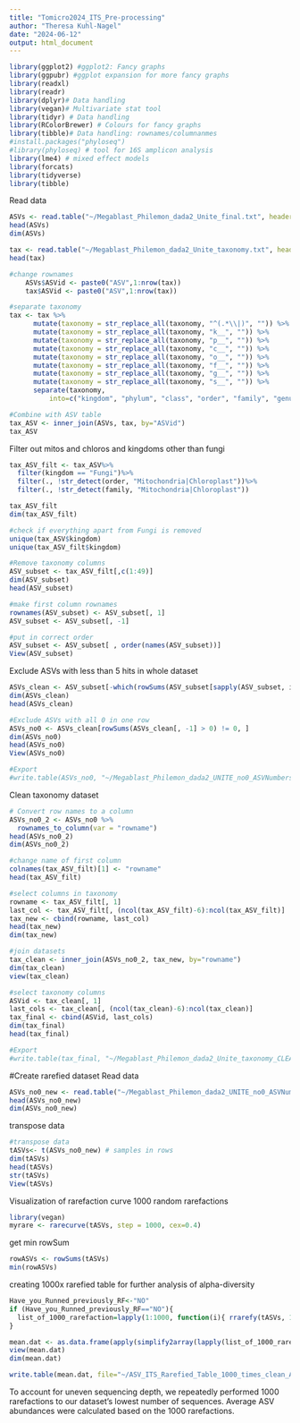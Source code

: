 ```yaml
---
title: "Tomicro2024_ITS_Pre-processing"
author: "Theresa Kuhl-Nagel"
date: "2024-06-12"
output: html_document
---
```


```r
library(ggplot2) #ggplot2: Fancy graphs
library(ggpubr) #ggplot expansion for more fancy graphs
library(readxl)
library(readr)
library(dplyr)# Data handling
library(vegan)# Multivariate stat tool
library(tidyr) # Data handling
library(RColorBrewer) # Colours for fancy graphs
library(tibble)# Data handling: rownames/columnanmes
#install.packages("phyloseq")
#library(phyloseq) # tool for 16S amplicon analysis
library(lme4) # mixed effect models 
library(forcats)
library(tidyverse)
library(tibble)

```

Read data
```r
ASVs <- read.table("~/Megablast_Philemon_dada2_Unite_final.txt", header=T, sep="\t", dec=".", quote="", fill=FALSE) #add manually in textfile a 0 in front of single numbers 1, 2, 3, 4 ,5 ...
head(ASVs)
dim(ASVs)

tax <- read.table("~/Megablast_Philemon_dada2_Unite_taxonomy.txt", header=TRUE, sep="\t") 
head(tax)
```

```r
#change rownames
    ASVs$ASVid <- paste0("ASV",1:nrow(tax))
    tax$ASVid <- paste0("ASV",1:nrow(tax))

#separate taxonomy
tax <- tax %>%
      mutate(taxonomy = str_replace_all(taxonomy, "^(.*\\|)", "")) %>%
      mutate(taxonomy = str_replace_all(taxonomy, "k__", "")) %>%
      mutate(taxonomy = str_replace_all(taxonomy, "p__", "")) %>%
      mutate(taxonomy = str_replace_all(taxonomy, "c__", "")) %>%
      mutate(taxonomy = str_replace_all(taxonomy, "o__", "")) %>%
      mutate(taxonomy = str_replace_all(taxonomy, "f__", "")) %>%
      mutate(taxonomy = str_replace_all(taxonomy, "g__", "")) %>%
      mutate(taxonomy = str_replace_all(taxonomy, "s__", "")) %>%
      separate(taxonomy,
          into=c("kingdom", "phylum", "class", "order", "family", "genus", "species"), sep=";")

#Combine with ASV table
tax_ASV <- inner_join(ASVs, tax, by="ASVid")
tax_ASV
```

Filter out mitos and chloros and kingdoms other than fungi
```r
tax_ASV_filt <- tax_ASV%>%
  filter(kingdom == "Fungi")%>%
  filter(., !str_detect(order, "Mitochondria|Chloroplast"))%>%
  filter(., !str_detect(family, "Mitochondria|Chloroplast"))

tax_ASV_filt
dim(tax_ASV_filt)

#check if everything apart from Fungi is removed
unique(tax_ASV$kingdom)
unique(tax_ASV_filt$kingdom)

```

```r
#Remove taxonomy columns
ASV_subset <- tax_ASV_filt[,c(1:49)]
dim(ASV_subset)
head(ASV_subset)

#make first column rownames
rownames(ASV_subset) <- ASV_subset[, 1]
ASV_subset <- ASV_subset[, -1]

#put in correct order
ASV_subset <- ASV_subset[ , order(names(ASV_subset))]
View(ASV_subset)
```

Exclude ASVs with less than 5 hits in whole dataset
```r
ASVs_clean <- ASV_subset[-which(rowSums(ASV_subset[sapply(ASV_subset, is.numeric)]) <= 5), ]
dim(ASVs_clean)
head(ASVs_clean)

#Exclude ASVs with all 0 in one row
ASVs_no0 <- ASVs_clean[rowSums(ASVs_clean[, -1] > 0) != 0, ]
dim(ASVs_no0)
head(ASVs_no0)
View(ASVs_no0)

#Export
#write.table(ASVs_no0, "~/Megablast_Philemon_dada2_UNITE_no0_ASVNumbers2.txt", dec = ".", sep = "\t")

```

Clean taxonomy dataset
```r
# Convert row names to a column 
ASVs_no0_2 <- ASVs_no0 %>%
  rownames_to_column(var = "rowname")
head(ASVs_no0_2)
dim(ASVs_no0_2)

#change name of first column
colnames(tax_ASV_filt)[1] <- "rowname"
head(tax_ASV_filt)

#select columns in taxonomy
rowname <- tax_ASV_filt[, 1]
last_col <- tax_ASV_filt[, (ncol(tax_ASV_filt)-6):ncol(tax_ASV_filt)]
tax_new <- cbind(rowname, last_col)
head(tax_new)
dim(tax_new)

#join datasets
tax_clean <- inner_join(ASVs_no0_2, tax_new, by="rowname")
dim(tax_clean)
view(tax_clean)

#select taxonomy columns
ASVid <- tax_clean[, 1]
last_cols <- tax_clean[, (ncol(tax_clean)-6):ncol(tax_clean)]
tax_final <- cbind(ASVid, last_cols)
dim(tax_final)
head(tax_final)

#Export
#write.table(tax_final, "~/Megablast_Philemon_dada2_Unite_taxonomy_CLEAN.txt", dec = ".", sep = "\t")

```

#Create rarefied dataset
Read data
```r
ASVs_no0_new <- read.table("~/Megablast_Philemon_dada2_UNITE_no0_ASVNumbers2.txt", header=T, sep="\t", dec=".", fill=FALSE) 
head(ASVs_no0_new)
dim(ASVs_no0_new)
```

transpose data
```r
#transpose data
tASVs<- t(ASVs_no0_new) # samples in rows
dim(tASVs)
head(tASVs)
str(tASVs)
View(tASVs)
```

Visualization of rarefaction curve 1000 random rarefactions
```r
library(vegan)
myrare <- rarecurve(tASVs, step = 1000, cex=0.4)
```

get min rowSum 
```r
rowASVs <- rowSums(tASVs)
min(rowASVs)
```

creating 1000x rarefied table for further analysis of alpha-diversity
```r
Have_you_Runned_previously_RF<-"NO"
if (Have_you_Runned_previously_RF=="NO"){
  list_of_1000_rarefaction=lapply(1:1000, function(i){ rrarefy(tASVs, 18628)})
}

mean.dat <- as.data.frame(apply(simplify2array(lapply(list_of_1000_rarefaction, as.matrix)),1:2,mean))
view(mean.dat)
dim(mean.dat)

write.table(mean.dat, file="~/ASV_ITS_Rarefied_Table_1000_times_clean_ASVnumbers.txt", sep = "\t")

```
To account for uneven sequencing depth, we repeatedly performed 1000 rarefactions to our dataset’s lowest number of sequences. Average ASV abundances were calculated based on the 1000 rarefactions.



